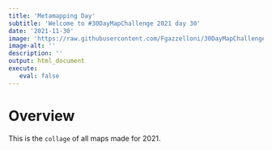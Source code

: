 ```yaml
---
title: 'Metamapping Day'
subtitle: 'Welcome to #30DayMapChallenge 2021 day 30'
date: '2021-11-30'
image: 'https://raw.githubusercontent.com/Fgazzelloni/30DayMapChallenge/master/2021/day30_metamapping/metamapping.png'
image-alt: ''
description: ''
output: html_document
execute: 
   eval: false
---
```



# Overview

This is the `collage` of all maps made for 2021.
